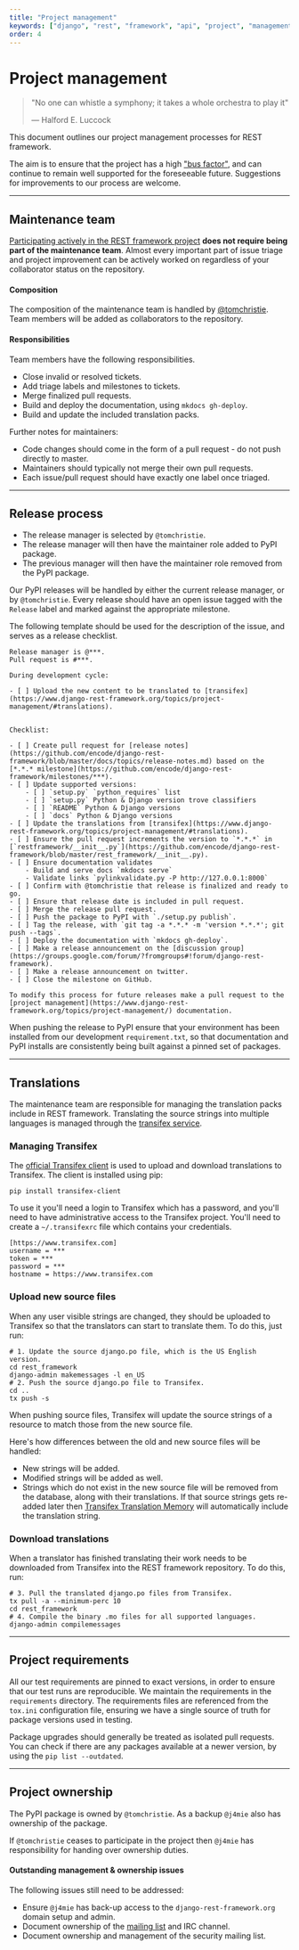 ```yaml
---
title: "Project management"
keywords: ["django", "rest", "framework", "api", "project", "management"]
order: 4
---
```


# Project management

> "No one can whistle a symphony; it takes a whole orchestra to play it"
>
> &mdash; Halford E. Luccock

This document outlines our project management processes for REST framework.

The aim is to ensure that the project has a high
["bus factor"][bus-factor], and can continue to remain well supported for the foreseeable future. Suggestions for improvements to our process are welcome.

---

## Maintenance team

[Participating actively in the REST framework project](contributing.md) **does not require being part of the maintenance team**. Almost every important part of issue triage and project improvement can be actively worked on regardless of your collaborator status on the repository.

#### Composition

The composition of the maintenance team is handled by [@tomchristie](https://github.com/encode/). Team members will be added as collaborators to the repository.

#### Responsibilities

Team members have the following responsibilities.

* Close invalid or resolved tickets.
* Add triage labels and milestones to tickets.
* Merge finalized pull requests.
* Build and deploy the documentation, using `mkdocs gh-deploy`.
* Build and update the included translation packs.

Further notes for maintainers:

* Code changes should come in the form of a pull request - do not push directly to master.
* Maintainers should typically not merge their own pull requests.
* Each issue/pull request should have exactly one label once triaged.

---

## Release process

* The release manager is selected by `@tomchristie`.
* The release manager will then have the maintainer role added to PyPI package.
* The previous manager will then have the maintainer role removed from the PyPI package.

Our PyPI releases will be handled by either the current release manager, or by `@tomchristie`. Every release should have an open issue tagged with the `Release` label and marked against the appropriate milestone.

The following template should be used for the description of the issue, and serves as a release checklist.

    Release manager is @***.
    Pull request is #***.

    During development cycle:

    - [ ] Upload the new content to be translated to [transifex](https://www.django-rest-framework.org/topics/project-management/#translations).


    Checklist:

    - [ ] Create pull request for [release notes](https://github.com/encode/django-rest-framework/blob/master/docs/topics/release-notes.md) based on the [*.*.* milestone](https://github.com/encode/django-rest-framework/milestones/***).
    - [ ] Update supported versions:
        - [ ] `setup.py` `python_requires` list
        - [ ] `setup.py` Python & Django version trove classifiers
        - [ ] `README` Python & Django versions
        - [ ] `docs` Python & Django versions
    - [ ] Update the translations from [transifex](https://www.django-rest-framework.org/topics/project-management/#translations).
    - [ ] Ensure the pull request increments the version to `*.*.*` in [`restframework/__init__.py`](https://github.com/encode/django-rest-framework/blob/master/rest_framework/__init__.py).
    - [ ] Ensure documentation validates
        - Build and serve docs `mkdocs serve`
        - Validate links `pylinkvalidate.py -P http://127.0.0.1:8000`
    - [ ] Confirm with @tomchristie that release is finalized and ready to go.
    - [ ] Ensure that release date is included in pull request.
    - [ ] Merge the release pull request.
    - [ ] Push the package to PyPI with `./setup.py publish`.
    - [ ] Tag the release, with `git tag -a *.*.* -m 'version *.*.*'; git push --tags`.
    - [ ] Deploy the documentation with `mkdocs gh-deploy`.
    - [ ] Make a release announcement on the [discussion group](https://groups.google.com/forum/?fromgroups#!forum/django-rest-framework).
    - [ ] Make a release announcement on twitter.
    - [ ] Close the milestone on GitHub.

    To modify this process for future releases make a pull request to the [project management](https://www.django-rest-framework.org/topics/project-management/) documentation.

When pushing the release to PyPI ensure that your environment has been installed from our development `requirement.txt`, so that documentation and PyPI installs are consistently being built against a pinned set of packages.

---

## Translations

The maintenance team are responsible for managing the translation packs include in REST framework. Translating the source strings into multiple languages is managed through the [transifex service][transifex-project].

### Managing Transifex

The [official Transifex client][transifex-client] is used to upload and download translations to Transifex. The client is installed using pip:

    pip install transifex-client

To use it you'll need a login to Transifex which has a password, and you'll need to have administrative access to the Transifex project. You'll need to create a `~/.transifexrc` file which contains your credentials.

    [https://www.transifex.com]
    username = ***
    token = ***
    password = ***
    hostname = https://www.transifex.com

### Upload new source files

When any user visible strings are changed, they should be uploaded to Transifex so that the translators can start to translate them. To do this, just run:

    # 1. Update the source django.po file, which is the US English version.
    cd rest_framework
    django-admin makemessages -l en_US
    # 2. Push the source django.po file to Transifex.
    cd ..
    tx push -s

When pushing source files, Transifex will update the source strings of a resource to match those from the new source file.

Here's how differences between the old and new source files will be handled:

* New strings will be added.
* Modified strings will be added as well.
* Strings which do not exist in the new source file will be removed from the database, along with their translations. If that source strings gets re-added later then [Transifex Translation Memory][translation-memory] will automatically include the translation string.

### Download translations

When a translator has finished translating their work needs to be downloaded from Transifex into the REST framework repository. To do this, run:

    # 3. Pull the translated django.po files from Transifex.
    tx pull -a --minimum-perc 10
    cd rest_framework
    # 4. Compile the binary .mo files for all supported languages.
    django-admin compilemessages

---

## Project requirements

All our test requirements are pinned to exact versions, in order to ensure that our test runs are reproducible. We maintain the requirements in the `requirements` directory. The requirements files are referenced from the `tox.ini` configuration file, ensuring we have a single source of truth for package versions used in testing.

Package upgrades should generally be treated as isolated pull requests. You can check if there are any packages available at a newer version, by using the `pip list --outdated`.

---

## Project ownership

The PyPI package is owned by `@tomchristie`. As a backup `@j4mie` also has ownership of the package.

If `@tomchristie` ceases to participate in the project then `@j4mie` has responsibility for handing over ownership duties.

#### Outstanding management & ownership issues

The following issues still need to be addressed:

* Ensure `@j4mie` has back-up access to the `django-rest-framework.org` domain setup and admin.
* Document ownership of the [mailing list][mailing-list] and IRC channel.
* Document ownership and management of the security mailing list.

[bus-factor]: https://en.wikipedia.org/wiki/Bus_factor
[transifex-project]: https://www.transifex.com/projects/p/django-rest-framework/
[transifex-client]: https://pypi.org/project/transifex-client/
[translation-memory]: http://docs.transifex.com/guides/tm#let-tm-automatically-populate-translations
[mailing-list]: https://groups.google.com/forum/#!forum/django-rest-framework

